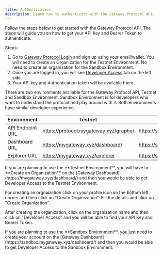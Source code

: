 ```yaml
---
title: Authentication
description: Learn how to authenticate with the Gateway Protocol API.
---
```


Follow the steps below to get started with the Gateway Protocol API. The steps will guide you on how to get your API Key and Bearer Token to authenticate.

Steps:

1. Go to [Gateway Protocol Login](https://mygateway.xyz/login) and sign up using your email/wallet. You will need to create an Organization for the Testnet Environment. No need to create an organization for the Sandbox Environment.
2. Once you are logged in, you will see [Developer Access](https://mygateway.xyz/dashboard/user/developer-access) tab on the left side.
3. Your API key and Authentication token will be available there.

There are two environments available for the Gateway Protocol API, Testnet and Sandbox Environment. Sandbox Environment is for developers who want to understand the protocol and play around with it. Both environments have similar developer experience.

| Environment      | Testnet                                | Sandbox                                        |
| ---------------- | -------------------------------------- | ---------------------------------------------- |
| API Endpoint URL | https://protocol.mygateway.xyz/graphql | https://sandbox.protocol.mygateway.xyz/graphql |
| Dashboard URL    | https://mygateway.xyz/dashboard/       | https://sandbox.mygateway.xyz/dashboard/       |
| Explorer URL     | https://mygateway.xyz/explorer         | https://sandbox.mygateway.xyz/explorer         |

<Note>
  If you are planning to use the **Testnet Environment**, you will have to
  **Create an Organization** on the [Gateway
  Dashboard](https://mygateway.xyz/dashboard/) and then you would be able to get
  Developer Access to the Testnet Environment.

For creating an orgnaization click on your profile icon on the bottom left corner and then click on "Create Organization". Fill the details and click on "Create Organization".

After creating the organization, click on the organization name and then click on "Developer Access" and you will be able to find your API Key and Bearer Token.

</Note>

<Note>
  If you are planning to use the **Sandbox Environment**, you just need to
  create your account on the [Gateway
  Dashboard](https://sandbox.mygateway.xyz/dashboard/) and then you would be
  able to get Developer Access to the Sandbox Environment.
</Note>
